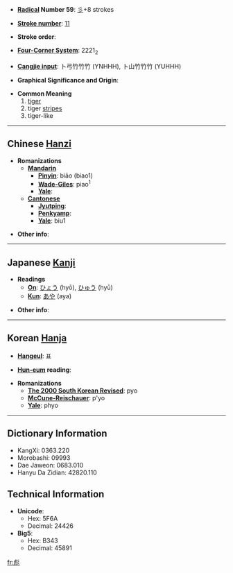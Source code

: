 * '''[[Wiktionary:Chinese radical index| Radical]] Number 59''': [[Wiktionary:Chinese radical index 彡|彡]]+8 strokes

* '''[[Wiktionary:Chinese total strokes index|Stroke number]]''': [[Wiktionary:Chinese total strokes index 11|11]]

* '''Stroke order''': 

* '''[[Wiktionary:Chinese four corner index|Four-Corner System]]''': 2221<sub>2</sub>

* '''[[Wiktionary:Chinese Cangjie index|Cangjie input]]''': 卜弓竹竹竹 (YNHHH), 卜山竹竹竹 (YUHHH)

* '''Graphical Significance and Origin''': 

* '''Common Meaning'''
*#[[tiger]]
*# tiger [[stripe]]s
*# tiger-like

----

== Chinese [[Hanzi]] ==

* '''Romanizations'''
** '''[[Mandarin]]'''
*** '''[[Pinyin]]''': biāo (biao1)
*** '''[[Wade-Giles]]''': piao<sup>1</sup>
*** '''[[Yale]]''': 
** '''[[Cantonese]]'''
*** '''[[Jyutping]]''':
*** '''[[Penkyamp]]''': 
*** '''[[Yale]]''': biu1

* '''Other info''': 

----

== Japanese [[Kanji]] ==

* '''Readings'''
** '''[[On]]''': [[ひょう]] (hyō), [[ひゅう]] (hyū)
** '''[[Kun]]''': [[あや]] (aya)

* '''Other info''':  

----

== Korean [[Hanja]] ==

* '''[[Hangeul]]''': 표

* '''[[Hun-eum]] reading''': 

* '''Romanizations'''
** '''[[The 2000 South Korean Revised Romanization|The 2000 South Korean Revised]]''': pyo
** '''[[McCune-Reischauer]]''': p'yo
** '''[[Yale]]''': phyo

----

== Dictionary Information ==

* KangXi: 0363.220
* Morobashi: 09993
* Dae Jaweon: 0683.010
* Hanyu Da Zidian: 42820.110

== Technical Information ==

* '''Unicode''':
** Hex: 5F6A
** Decimal: 24426
* '''Big5''':
** Hex: B343
** Decimal: 45891

[[fr:彪]]